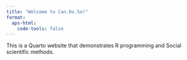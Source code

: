 ```yaml
---
title: "Welcome to Can.Do.So!"
format:
  aps-html:
    code-tools: false
---
```


This is a Quarto website that demonstrates R programming and Social scientific methods.

